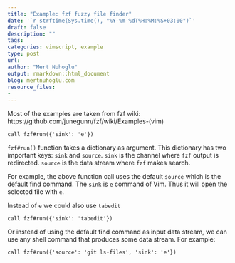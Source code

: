 ```yaml
---
title: "Example: fzf fuzzy file finder"
date: '`r strftime(Sys.time(), "%Y-%m-%dT%H:%M:%S+03:00")`'
draft: false
description: ""
tags:
categories: vimscript, example
type: post
url:
author: "Mert Nuhoglu"
output: rmarkdown::html_document
blog: mertnuhoglu.com
resource_files:
-
---
```


Most of the examples are taken from fzf wiki: https://github.com/junegunn/fzf/wiki/Examples-(vim)

``` vim
call fzf#run({'sink': 'e'})
``` 

`fzf#run()` function takes a dictionary as argument. This dictionary has two important keys: `sink` and `source`. `sink` is the channel where `fzf` output is redirected. `source` is the data stream where `fzf` makes search.

For example, the above function call uses the default `source` which is the default find command. The `sink` is `e` command of Vim. Thus it will open the selected file with `e`. 

Instead of `e` we could also use `tabedit`

``` vim
call fzf#run({'sink': 'tabedit'})
``` 

Or instead of using the default find command as input data stream, we can use any shell command that produces some data stream. For example:

``` vim
call fzf#run({'source': 'git ls-files', 'sink': 'e'})
``` 

